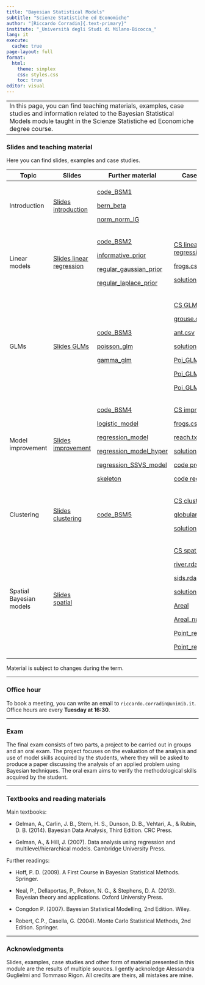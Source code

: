 ```yaml
---
title: "Bayesian Statistical Models"
subtitle: "Scienze Statistiche ed Economiche"
author: "[Riccardo Corradin]{.text-primary}"
institute: "_Università degli Studi di Milano-Bicocca_"
lang: it
execute:
  cache: true
page-layout: full
format:
  html:
    theme: simplex
    css: styles.css
    toc: true
editor: visual
---
```


+--------------------------------------------------------------------------------------------------------------------------------------------------------------------------------------------------------+
| In this page, you can find teaching materials, examples, case studies and information related to the Bayesian Statistical Models module taught in the Scienze Statistiche ed Economiche degree course. |
+--------------------------------------------------------------------------------------------------------------------------------------------------------------------------------------------------------+

### Slides and teaching material

Here you can find slides, examples and case studies.

+-------------------------+---------------------------------------------------+-------------------------------------------------------------+-------------------------------------------------------+
| Topic                   | Slides                                            | Further material                                            | Case studies                                          |
+=========================+===================================================+=============================================================+=======================================================+
| Introduction            | [Slides introduction](slides/intro.pdf)           | [code_BSM1](code/code_BSM1.R)                               |                                                       |
|                         |                                                   |                                                             |                                                       |
|                         |                                                   | [bern_beta](code/bernoulli_beta.stan)                       |                                                       |
|                         |                                                   |                                                             |                                                       |
|                         |                                                   | [norm_norm_IG](code/normal_normal_gamma.stan)               |                                                       |
+-------------------------+---------------------------------------------------+-------------------------------------------------------------+-------------------------------------------------------+
| Linear models           | [Slides linear regression](slides/linear_reg.pdf) | [code_BSM2](code/code_BSM2.R)                               | [CS linear regression](cs_files/CSfrogs.pdf)          |
|                         |                                                   |                                                             |                                                       |
|                         |                                                   | [informative_prior](code/regression_informative_prior.stan) | [frogs.csv](cs_files/frogs.csv)                       |
|                         |                                                   |                                                             |                                                       |
|                         |                                                   | [regular_gaussian_prior](code/regular_gaussian_prior.stan)  | [solution](code/CS_frogs.R)                           |
|                         |                                                   |                                                             |                                                       |
|                         |                                                   | [regular_laplace_prior](code/regular_laplace_prior.stan)    |                                                       |
+-------------------------+---------------------------------------------------+-------------------------------------------------------------+-------------------------------------------------------+
| GLMs                    | [Slides GLMs](slides/GLM.pdf)                     | [code_BSM3](code/code_BSM3.R)                               | [CS GLMM](cs_files/CSglm.pdf)                         |
|                         |                                                   |                                                             |                                                       |
|                         |                                                   | [poisson_glm](code/poisson_glm.stan)                        | [grouse.csv](cs_files/grouse.csv)                     |
|                         |                                                   |                                                             |                                                       |
|                         |                                                   | [gamma_glm](code/gamma_glm.stan)                            | [ant.csv](cs_files/ant.csv)                           |
|                         |                                                   |                                                             |                                                       |
|                         |                                                   |                                                             | [solution](cs_files/CS_GLM.R)                         |
|                         |                                                   |                                                             |                                                       |
|                         |                                                   |                                                             | [Poi_GLM](cs_files/Poi_GLM.stan)                      |
|                         |                                                   |                                                             |                                                       |
|                         |                                                   |                                                             | [Poi_GLMM](cs_files/Poi_GLMM.stan)                    |
|                         |                                                   |                                                             |                                                       |
|                         |                                                   |                                                             | [Poi_GLMM2](cs_files/Poi_GLMM2.stan)                  |
+-------------------------+---------------------------------------------------+-------------------------------------------------------------+-------------------------------------------------------+
| Model improvement       | [Slides improvement](slides/improvement.pdf)      | [code_BSM4](code/code_BSM4.R)                               | [CS improvement](cs_files/CSimprovement.pdf)          |
|                         |                                                   |                                                             |                                                       |
|                         |                                                   | [logistic_model](code/logistic_model.stan)                  | [frogs.csv](cs_files/frogs.csv)                       |
|                         |                                                   |                                                             |                                                       |
|                         |                                                   | [regression_model](code/regression_model.stan)              | [reach.txt](cs_files/reach.txt)                       |
|                         |                                                   |                                                             |                                                       |
|                         |                                                   | [regression_model_hyper](code/regression_model_hyper.stan)  | [solution](cs_files/codice_CSimprovement.R)           |
|                         |                                                   |                                                             |                                                       |
|                         |                                                   | [regression_SSVS_model](code/regression_SSVS_model.stan)    | [code probit SpSl](cs_files/probit_SpSl.stan)         |
|                         |                                                   |                                                             |                                                       |
|                         |                                                   | [skeleton](code/skeleton4.R)                                | [code regression](cs_files/regression.stan)           |
+-------------------------+---------------------------------------------------+-------------------------------------------------------------+-------------------------------------------------------+
| Clustering              | [Slides clustering](slides/clustering.pdf)        | [code_BSM5](code/code_BSM5.R)                               | [CS clustering](cs_files/CSclustering.pdf)            |
|                         |                                                   |                                                             |                                                       |
|                         |                                                   |                                                             | [globular_cluster.txt](cs_files/globular_cluster.txt) |
|                         |                                                   |                                                             |                                                       |
|                         |                                                   |                                                             | [solution](cs_files/CSclustering.R)                   |
+-------------------------+---------------------------------------------------+-------------------------------------------------------------+-------------------------------------------------------+
| Spatial Bayesian models | [Slides spatial](slides/spatial.pdf)              |                                                             | [CS spatial](cs_files/CSspatial.pdf)                  |
|                         |                                                   |                                                             |                                                       |
|                         |                                                   |                                                             | [river.rda](cs_files/river.rda)                       |
|                         |                                                   |                                                             |                                                       |
|                         |                                                   |                                                             | [sids.rda](cs_files/sids.rda)                         |
|                         |                                                   |                                                             |                                                       |
|                         |                                                   |                                                             | [solution](cs_files/CSspatial.R)                      |
|                         |                                                   |                                                             |                                                       |
|                         |                                                   |                                                             | [Areal](cs_files/areal.stan)                          |
|                         |                                                   |                                                             |                                                       |
|                         |                                                   |                                                             | [Areal_null](cs_files/areal_null.stan)                |
|                         |                                                   |                                                             |                                                       |
|                         |                                                   |                                                             | [Point_ref](cs_files/point_referenced.stan)           |
|                         |                                                   |                                                             |                                                       |
|                         |                                                   |                                                             | [Point_ref_null](cs_files/point_referenced_null.stan) |
+-------------------------+---------------------------------------------------+-------------------------------------------------------------+-------------------------------------------------------+

Material is subject to changes during the term.

------------------------------------------------------------------------

### Office hour

To book a meeting, you can write an email to `riccardo.corradin@unimib.it`. Office hours are every **Tuesday at 16:30**.

------------------------------------------------------------------------

### Exam

The final exam consists of two parts, a project to be carried out in groups and an oral exam. The project focuses on the evaluation of the analysis and use of model skills acquired by the students, where they will be asked to produce a paper discussing the analysis of an applied problem using Bayesian techniques. The oral exam aims to verify the methodological skills acquired by the student.

------------------------------------------------------------------------

### Textbooks and reading materials

Main textbooks:

-   Gelman, A., Carlin, J. B., Stern, H. S., Dunson, D. B., Vehtari, A., & Rubin, D. B. (2014). Bayesian Data Analysis, Third Edition. CRC Press.

-   Gelman, A., & Hill, J. (2007). Data analysis using regression and multilevel/hierarchical models. Cambridge University Press.

Further readings:

-   Hoff, P. D. (2009). A First Course in Bayesian Statistical Methods. Springer.

-   Neal, P., Dellaportas, P., Polson, N. G., & Stephens, D. A. (2013). Bayesian theory and applications. Oxford University Press.

-   Congdon P. (2007). Bayesian Statistical Modelling, 2nd Edition. Wiley.

-   Robert, C.P., Casella, G. (2004). Monte Carlo Statistical Methods, 2nd Edition. Springer.

------------------------------------------------------------------------

### Acknowledgments

Slides, examples, case studies and other form of material presented in this module are the results of multiple sources. I gently acknoledge Alessandra Guglielmi and Tommaso Rigon. All credits are theirs, all mistakes are mine.
